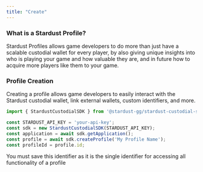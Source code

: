 ```yaml
---
title: "Create"
---
```


### What is a Stardust Profile?

Stardust Profiles allows game developers to do more than just have a scalable custodial wallet for every player, by also giving unique insights into who is playing your game and how valuable they are, and in future how to acquire more players like them to your game.

### Profile Creation

Creating a profile allows game developers to easily interact with the Stardust custodial wallet, link external wallets, custom identifiers, and more. 

```TypeScript profile.ts
import { StardustCustodialSDK } from '@stardust-gg/stardust-custodial-sdk';

const STARDUST_API_KEY = 'your-api-key';
const sdk = new StardustCustodialSDK(STARDUST_API_KEY);
const application = await sdk.getApplication();
const profile = await sdk.createProfile('My Profile Name'); 
const profileId = profile.id;
```
<Warning>You must save this identifier as it is the single identifier for accessing all functionality of a profile</Warning>

